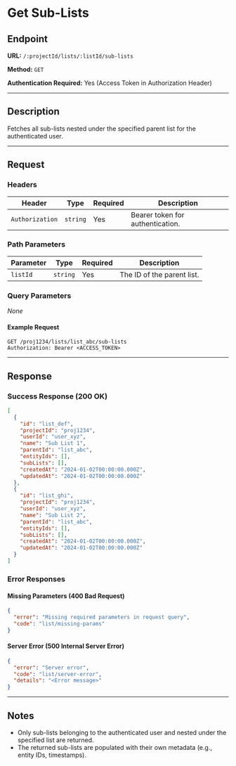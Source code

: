 # Get Sub-Lists

## Endpoint

**URL:** `/:projectId/lists/:listId/sub-lists`

**Method:** `GET`

**Authentication Required:** Yes (Access Token in Authorization Header)

---

## Description

Fetches all sub-lists nested under the specified parent list for the authenticated user.

---

## Request

### Headers

| Header          | Type     | Required | Description                      |
| --------------- | -------- | -------- | -------------------------------- |
| `Authorization` | `string` | Yes      | Bearer token for authentication. |

### Path Parameters

| Parameter | Type     | Required | Description                |
| --------- | -------- | -------- | -------------------------- |
| `listId`  | `string` | Yes      | The ID of the parent list. |

### Query Parameters

_None_

#### Example Request

```http
GET /proj1234/lists/list_abc/sub-lists
Authorization: Bearer <ACCESS_TOKEN>
```

---

## Response

### Success Response (200 OK)

```json
[
  {
    "id": "list_def",
    "projectId": "proj1234",
    "userId": "user_xyz",
    "name": "Sub List 1",
    "parentId": "list_abc",
    "entityIds": [],
    "subLists": [],
    "createdAt": "2024-01-02T00:00:00.000Z",
    "updatedAt": "2024-01-02T00:00:00.000Z"
  },
  {
    "id": "list_ghi",
    "projectId": "proj1234",
    "userId": "user_xyz",
    "name": "Sub List 2",
    "parentId": "list_abc",
    "entityIds": [],
    "subLists": [],
    "createdAt": "2024-01-02T00:00:00.000Z",
    "updatedAt": "2024-01-02T00:00:00.000Z"
  }
]
```

### Error Responses

#### Missing Parameters (400 Bad Request)

```json
{
  "error": "Missing required parameters in request query",
  "code": "list/missing-params"
}
```

#### Server Error (500 Internal Server Error)

```json
{
  "error": "Server error",
  "code": "list/server-error",
  "details": "<Error message>"
}
```

---

## Notes

- Only sub-lists belonging to the authenticated user and nested under the specified list are returned.
- The returned sub-lists are populated with their own metadata (e.g., entity IDs, timestamps).
